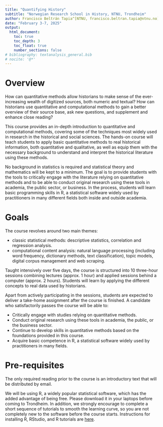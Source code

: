 ```yaml
---
title: "Quantifying History"
subtitle: "Norwegian Research School in History, NTNU, Trondheim"
author: Francisco Beltrán Tapia^[NTNU, francisco.beltran.tapia@ntnu.no] and Gregory Ferguson-Cradler^[INN, gregory.fergusoncradler@inn.no]
date: "February 3-7, 2025"
output: 
  html_document:
    toc: true
    toc_depth: 3
    toc_float: true
    number_sections: false
# bibliography: textanalysis_general.bib
# nocite: '@*'
---
```


<!-- To render whole site: rmarkdown::render_site() -->

# Overview

How can quantitative methods allow historians to make sense of the ever-increasing wealth of digitized sources, both numeric and textual? How can historians use quantitative and computational methods to gain a better overview of their source base, ask new questions, and supplement and enhance close reading? 

This course provides an in-depth introduction to quantitative and computational methods, covering some of the techniques most widely used in research in the historical and social sciences. The hands-on course will teach students to apply basic quantitative methods to real historical information, both quantitative and qualitative, as well as equip them with the necessary background to understand and interpret the historical literature using these methods. 

No background in statistics is required and statistical theory and mathematics will be kept to a minimum. The goal is to provide students with the tools to critically engage with the literature relying on quantitative methods and to be able to conduct original research using these tools in academia, the public sector, or business. In the process, students will learn basic programming skills in R, a statistical software widely used by practitioners in many different fields both inside and outside academia. 

# Goals

The course revolves around two main themes: 

- classic statistical methods: descriptive statistics, correlation and regression analysis. 
- computational content analysis: natural language processing (including word frequency, dictionary methods, text classification), topic models, digital corpus management and web scraping.

Taught intensively over five days, the course is structured into 10 three-hour sessions combining lectures (approx. 1 hour) and applied sessions behind a computer (approx. 2 hours). Students will learn by applying the different concepts to real data used by historians.

Apart from actively participating in the sessions, students are expected to deliver a take-home assignment after the course is finished. A candidate who satisfactorily passes the course will be able to: 

  * Critically engage with studies relying on quantitative methods. 
  * Conduct original research using these tools in academia, the public, or the business sector. 
  * Continue to develop skills in quantitative methods based on the foundations provided in this course.
  * Acquire basic competence in R, a statistical software widely used by practitioners in many fields.


# Pre-requisites

The only required reading prior to the course is an introductory text that will be distributed by email.

We will be using R, a widely popular statistical software, which has the added advantage of being free. Please download it in your laptops before coming to Trondheim. In addition, we strongly encourage to complete a short sequence of tutorials to smooth the learning curve, so you are not completely new to the software before the course starts. Instructions for installing R, RStudio, and R tutorials are [here](TutorialInstructions.pdf).

<!-- # Practicalities -->

<!-- The following script will install (if not already installed) and load all packages used in this tutorial. (there's bound to be a couple we've forgotten, we'll add these as we go). -->

<!-- ```{r, eval = FALSE} -->
<!-- if (!requireNamespace("xfun")) install.packages("xfun") -->
<!-- xfun::pkg_attach2("tidyverse", "lubridate", "rvest", "stringr", "readtext", "tesseract", "tidytext", "SnowballC", "wordcloud", "wordcloud2", "widyr", "quanteda", "quanteda.textstats", "magrittr", "pdftools", "devtools", "tsne", "topicmodels", "readtext") -->
<!-- # The following two packages have Java dependencies that might give some (especially Windows) machines trouble. No worries if they don't load on your computer, we will demonstrate running them on RStudio Cloud. -->
<!-- xfun::pkg_attach2("tabulizer", "openNLP") -->
<!-- install.packages("devtools") -->
<!-- devtools::install_github("bmschmidt/wordVectors") -->
<!-- ``` -->

<!-- If you have problems installing `tabulizer`, see [these](https://github.com/ropensci/tabulizer) other options and troubleshooting techniques. -->

<!-- # References and Sources -->

